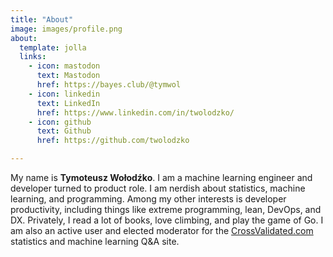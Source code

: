 ```yaml
---
title: "About"
image: images/profile.png
about:
  template: jolla
  links:
    - icon: mastodon
      text: Mastodon
      href: https://bayes.club/@tymwol
    - icon: linkedin
      text: LinkedIn
      href: https://www.linkedin.com/in/twolodzko/
    - icon: github
      text: Github
      href: https://github.com/twolodzko

---
```


My name is <strong title="Timothy Wolodzko">Tymoteusz Wołodźko</strong>. I am a machine learning engineer and developer
turned to product role.
I am nerdish about statistics, machine learning, and programming.
Among my other interests is developer productivity, including things like extreme programming, lean, DevOps, and DX.
Privately, I read a lot of books, love climbing, and play the game of Go.
I am also an active user and elected moderator for the [CrossValidated.com](https://stats.stackexchange.com/)
statistics and machine learning Q&A site.
